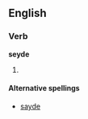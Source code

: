 ==English==

===Verb===
'''seyde'''

# {{obsolete spelling of|said}}

====Alternative spellings====
*[[sayde]]